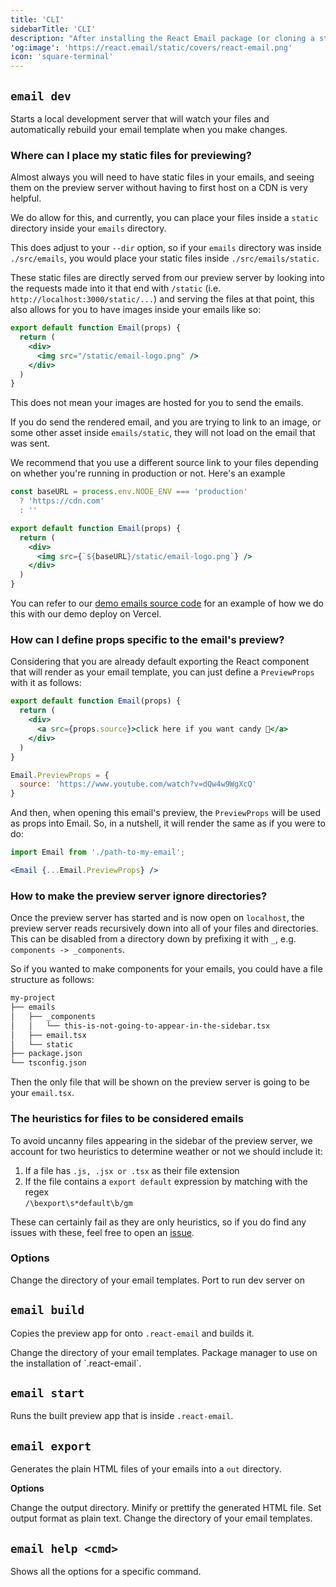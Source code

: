 ```yaml
---
title: 'CLI'
sidebarTitle: 'CLI'
description: "After installing the React Email package (or cloning a starter), you can start using the command line interface (CLI)."
'og:image': 'https://react.email/static/covers/react-email.png'
icon: 'square-terminal'
---
```


## `email dev`

Starts a local development server that will watch your files and automatically rebuild 
your email template when you make changes.

### Where can I place my static files for previewing?

Almost always you will need to have static files in your emails, and seeing
them on the preview server without having to first host on a CDN is very helpful.

We do allow for this, and currently, you can place your files inside a `static` 
directory inside your `emails` directory. 

This does adjust to your `--dir` option, so if your `emails` directory was inside
`./src/emails`, you would place your static files inside `./src/emails/static`.

These static files are directly served from our preview server by looking into the
requests made into it that end with `/static` (i.e. `http://localhost:3000/static/...`) and serving the files at that point,
this also allows for you to have images inside your emails like so:

```jsx
export default function Email(props) {
  return (
    <div>
      <img src="/static/email-logo.png" />
    </div>
  )
}
```

<Info>
  This does not mean your images are hosted for you to send the emails.

  If you do send the rendered email, and you are trying to link to an image, 
  or some other asset inside `emails/static`, they will not load on the email that was sent.

  We recommend that you use a different source link to your files depending on whether you're
  running in production or not. Here's an example

```jsx
const baseURL = process.env.NODE_ENV === 'production' 
  ? 'https://cdn.com' 
  : ''

export default function Email(props) {
  return (
    <div>
      <img src={`${baseURL}/static/email-logo.png`} />
    </div>
  )
}
```
  You can refer to our [demo emails source code](https://demo.react.email/preview/vercel-invite-user.tsx?view=source) 
  for an example of how we do this with our demo deploy on Vercel.
</Info>

### How can I define props specific to the email's preview?

Considering that you are already default exporting the React component
that will render as your email template, you can just define a `PreviewProps` with it as follows:

```jsx Email template
export default function Email(props) {
  return (
    <div>
      <a src={props.source}>click here if you want candy 👀</a>
    </div>
  )
}

Email.PreviewProps = {
  source: 'https://www.youtube.com/watch?v=dQw4w9WgXcQ'
}
```

And then, when opening this email's preview, the `PreviewProps` will be used as props into Email. 
So, in a nutshell, it will render the same as if you were to do:

```jsx Another file
import Email from './path-to-my-email';

<Email {...Email.PreviewProps} />
```

### How to make the preview server ignore directories?

Once the preview server has started and is now open on `localhost`, the preview server
reads recursively down into all of your files and directories. This can be disabled
from a directory down by prefixing it with `_`, e.g. `components -> _components`. 

So if you wanted to make components for your emails, you could have a file structure as follows:

```bash
my-project
├── emails
│   ├── _components
│   │   └── this-is-not-going-to-appear-in-the-sidebar.tsx
│   ├── email.tsx
│   └── static
├── package.json
└── tsconfig.json
```

Then the only file that will be shown on the preview server is going to be your `email.tsx`.

### The heuristics for files to be considered emails

To avoid uncanny files appearing in the sidebar of the preview server,
we account for two heuristics to determine weather or not we should
include it:

1. If a file has `.js, .jsx or .tsx` as their file extension
2. If the file contains a `export default` expression by matching with the regex<br/>
`/\bexport\s*default\b/gm`

These can certainly fail as they are only heuristics, so if you do find
any issues with these, feel free to open an [issue](https://github.com/resend/react-email/issues).

### Options

<ResponseField name="--dir" type="string" default="emails">
  Change the directory of your email templates.
</ResponseField>
<ResponseField name="--port" type="string" default="3000">
  Port to run dev server on
</ResponseField>

## `email build`

Copies the preview app for onto `.react-email` and builds it.

<ResponseField name="--dir" type="string" default="emails">
  Change the directory of your email templates.
</ResponseField>
<ResponseField name="--packageManager" type="string" default="npm">
  Package manager to use on the installation of `.react-email`.
</ResponseField>

## `email start`

Runs the built preview app that is inside `.react-email`.

## `email export`

Generates the plain HTML files of your emails into a `out` directory.

**Options**

<ResponseField name="--outDir" type="string" default="out">
  Change the output directory.
</ResponseField>
<ResponseField name="--pretty" type="boolean" default="false">
  Minify or prettify the generated HTML file.
</ResponseField>
<ResponseField name="--plainText" type="boolean" default="false">
  Set output format as plain text.
</ResponseField>
<ResponseField name="--dir" type="string" default="emails">
  Change the directory of your email templates.
</ResponseField>

## `email help <cmd>`

Shows all the options for a specific command.
